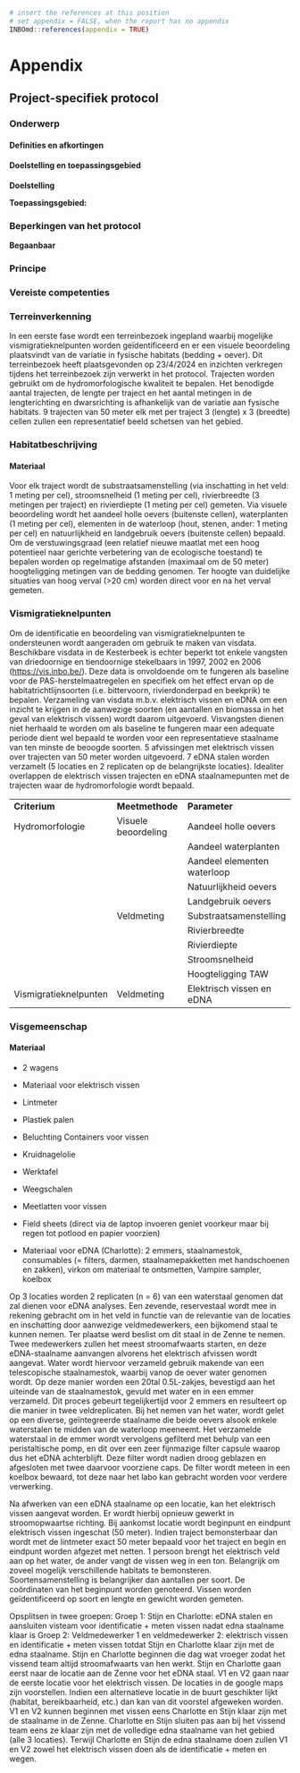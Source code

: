```r
# insert the references at this position
# set appendix = FALSE, when the report has no appendix
INBOmd::references(appendix = TRUE)
```

# Appendix

## Project-specifiek protocol

### Onderwerp

#### Definities en afkortingen

#### Doelstelling en toepassingsgebied

**Doelstelling**

**Toepassingsgebied:**

### Beperkingen van het protocol

**Begaanbaar**

### Principe

### Vereiste competenties

### Terreinverkenning

In een eerste fase wordt een terreinbezoek ingepland waarbij mogelijke vismigratieknelpunten worden geïdentificeerd en er een visuele beoordeling plaatsvindt van de variatie in fysische habitats (bedding + oever).
Dit terreinbezoek heeft plaatsgevonden op 23/4/2024 en inzichten verkregen tijdens het terreinbezoek zijn verwerkt in het protocol.
Trajecten worden gebruikt om de hydromorfologische kwaliteit te bepalen.
Het benodigde aantal trajecten, de lengte per traject en het aantal metingen in de lengterichting en dwarsrichting is afhankelijk van de variatie aan fysische habitats.
9 trajecten van 50 meter elk met per traject 3 (lengte) x 3 (breedte) cellen zullen een representatief beeld schetsen van het gebied.

### Habitatbeschrijving

#### Materiaal

Voor elk traject wordt de substraatsamenstelling (via inschatting in het veld: 1 meting per cel), stroomsnelheid (1 meting per cel), rivierbreedte (3 metingen per traject) en rivierdiepte (1 meting per cel) gemeten.
Via visuele beoordeling wordt het aandeel holle oevers (buitenste cellen), waterplanten (1 meting per cel), elementen in de waterloop (hout, stenen, ander: 1 meting per cel) en natuurlijkheid en landgebruik oevers (buitenste cellen) bepaald.
Om de verstuwingsgraad (een relatief nieuwe maatlat met een hoog potentieel naar gerichte verbetering van de ecologische toestand) te bepalen worden op regelmatige afstanden (maximaal om de 50 meter) hoogteligging metingen van de bedding genomen.
Ter hoogte van duidelijke situaties van hoog verval (\>20 cm) worden direct voor en na het verval gemeten.

### Vismigratieknelpunten

Om de identificatie en beoordeling van vismigratieknelpunten te ondersteunen wordt aangeraden om gebruik te maken van visdata.
Beschikbare visdata in de Kesterbeek is echter beperkt tot enkele vangsten van driedoornige en tiendoornige stekelbaars in 1997, 2002 en 2006 (<https://vis.inbo.be/>).
Deze data is onvoldoende om te fungeren als baseline voor de PAS-herstelmaatregelen en specifiek om het effect ervan op de habitatrichtlijnsoorten (i.e. bittervoorn, rivierdonderpad en beekprik) te bepalen.
Verzameling van visdata m.b.v. elektrisch vissen en eDNA om een inzicht te krijgen in de aanwezige soorten (en aantallen en biomassa in het geval van elektrisch vissen) wordt daarom uitgevoerd.
Visvangsten dienen niet herhaald te worden om als baseline te fungeren maar een adequate periode dient wel bepaald te worden voor een representatieve staalname van ten minste de beoogde soorten.
5 afvissingen met elektrisch vissen over trajecten van 50 meter worden uitgevoerd.
7 eDNA stalen worden verzamelt (5 locaties en 2 replicaten op de belangrijkste locaties).
Idealiter overlappen de elektrisch vissen trajecten en eDNA staalnamepunten met de trajecten waar de hydromorfologie wordt bepaald.

\newpage

|                       |                     |                             |
|-----------------------|---------------------|-----------------------------|
| **Criterium**         | **Meetmethode**     | **Parameter**               |
| Hydromorfologie       | Visuele beoordeling | Aandeel holle oevers        |
|                       |                     | Aandeel waterplanten        |
|                       |                     | Aandeel elementen waterloop |
|                       |                     | Natuurlijkheid oevers       |
|                       |                     | Landgebruik oevers          |
|                       | Veldmeting          | Substraatsamenstelling      |
|                       |                     | Rivierbreedte               |
|                       |                     | Rivierdiepte                |
|                       |                     | Stroomsnelheid              |
|                       |                     | Hoogteligging TAW           |
| Vismigratieknelpunten | Veldmeting          | Elektrisch vissen en eDNA   |

### Visgemeenschap

#### Materiaal

-   2 wagens

-   Materiaal voor elektrisch vissen

-   Lintmeter

-   Plastiek palen

-   Beluchting Containers voor vissen

-   Kruidnagelolie

-   Werktafel

-   Weegschalen

-   Meetlatten voor vissen

-   Field sheets (direct via de laptop invoeren geniet voorkeur maar bij regen tot potlood en papier voorzien)

-   Materiaal voor eDNA (Charlotte): 2 emmers, staalnamestok, consumables (= filters, darmen, staalnamepakketten met handschoenen en zakken), virkon om materiaal te ontsmetten, Vampire sampler, koelbox

Op 3 locaties worden 2 replicaten (n = 6) van een waterstaal genomen dat zal dienen voor eDNA analyses.
Een zevende, reservestaal wordt mee in rekening gebracht om in het veld in functie van de relevantie van de locaties en inschatting door aanwezige veldmedewerkers, een bijkomend staal te kunnen nemen.
Ter plaatse werd beslist om dit staal in de Zenne te nemen.
Twee medewerkers zullen het meest stroomafwaarts starten, en deze eDNA-staalname aanvangen alvorens het elektrisch afvissen wordt aangevat.
Water wordt hiervoor verzameld gebruik makende van een telescopische staalnamestok, waarbij vanop de oever water genomen wordt.
Op deze manier worden een 20tal 0.5L-zakjes, bevestigd aan het uiteinde van de staalnamestok, gevuld met water en in een emmer verzameld.
Dit proces gebeurt tegelijkertijd voor 2 emmers en resulteert op die manier in twee veldreplicaten.
Bij het nemen van het water, wordt gelet op een diverse, geïntegreerde staalname die beide oevers alsook enkele waterstalen te midden van de waterloop meeneemt.
Het verzamelde waterstaal in de emmer wordt vervolgens gefilterd met behulp van een peristaltische pomp, en dit over een zeer fijnmazige filter capsule waarop dus het eDNA achterblijft.
Deze filter wordt nadien droog geblazen en afgesloten met twee daarvoor voorziene caps.
De filter wordt meteen in een koelbox bewaard, tot deze naar het labo kan gebracht worden voor verdere verwerking.

Na afwerken van een eDNA staalname op een locatie, kan het elektrisch vissen aangevat worden.
Er wordt hierbij opnieuw gewerkt in stroomopwaartse richting.
Bij aankomst locatie wordt beginpunt en eindpunt elektrisch vissen ingeschat (50 meter).
Indien traject bemonsterbaar dan wordt met de lintmeter exact 50 meter bepaald voor het traject en begin en eindpunt worden afgezet met netten.
1 persoon brengt het elektrisch veld aan op het water, de ander vangt de vissen weg in een ton.
Belangrijk om zoveel mogelijk verschillende habitats te bemonsteren.
Soortensamenstelling is belangrijker dan aantallen per soort.
De coördinaten van het beginpunt worden genoteerd.
Vissen worden geïdentificeerd op soort en lengte en gewicht worden gemeten.

Opsplitsen in twee groepen: Groep 1: Stijn en Charlotte: eDNA stalen en aansluiten visteam voor identificatie + meten vissen nadat edna staalname klaar is Groep 2: Veldmedewerker 1 en veldmedewerker 2: elektrisch vissen en identificatie + meten vissen totdat Stijn en Charlotte klaar zijn met de edna staalname.
Stijn en Charlotte beginnen die dag wat vroeger zodat het vissend team altijd stroomafwaarts van hen werkt.
Stijn en Charlotte gaan eerst naar de locatie aan de Zenne voor het eDNA staal.
V1 en V2 gaan naar de eerste locatie voor het elektrisch vissen.
De locaties in de google maps zijn voorstellen.
Indien een alternatieve locatie in de buurt geschikter lijkt (habitat, bereikbaarheid, etc.) dan kan van dit voorstel afgeweken worden.
V1 en V2 kunnen beginnen met vissen eens Charlotte en Stijn klaar zijn met de staalname in de Zenne.
Charlotte en Stijn sluiten pas aan bij het vissend team eens ze klaar zijn met de volledige edna staalname van het gebied (alle 3 locaties).
Terwijl Charlotte en Stijn de edna staalname doen zullen V1 en V2 zowel het elektrisch vissen doen als de identificatie + meten en wegen.
